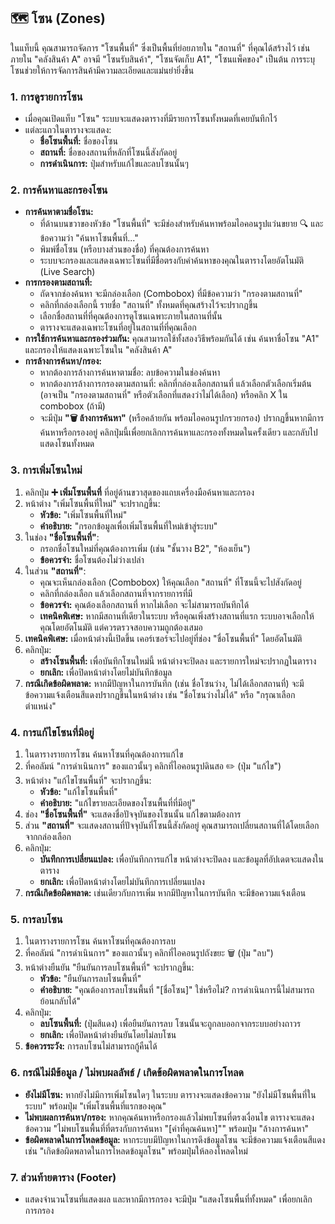 ## 🗺️ โซน (Zones)

ในแท็บนี้ คุณสามารถจัดการ "โซนพื้นที่" ซึ่งเป็นพื้นที่ย่อยภายใน "สถานที่" ที่คุณได้สร้างไว้ เช่น ภายใน "คลังสินค้า A" อาจมี "โซนรับสินค้า", "โซนจัดเก็บ A1", "โซนแพ็คของ" เป็นต้น การระบุโซนช่วยให้การจัดการสินค้ามีความละเอียดและแม่นยำยิ่งขึ้น

### 1. การดูรายการโซน

*   เมื่อคุณเปิดแท็บ "โซน" ระบบจะแสดงตารางที่มีรายการโซนทั้งหมดที่เคยบันทึกไว้
*   แต่ละแถวในตารางจะแสดง:
    *   **ชื่อโซนพื้นที่:** ชื่อของโซน
    *   **สถานที่:** ชื่อของสถานที่หลักที่โซนนี้สังกัดอยู่
    *   **การดำเนินการ:** ปุ่มสำหรับแก้ไขและลบโซนนั้นๆ

### 2. การค้นหาและกรองโซน

*   **การค้นหาตามชื่อโซน:**
    *   ที่ด้านบนขวาของหัวข้อ "โซนพื้นที่" จะมีช่องสำหรับค้นหาพร้อมไอคอนรูปแว่นขยาย 🔍 และข้อความว่า "ค้นหาโซนพื้นที่..."
    *   พิมพ์ชื่อโซน (หรือบางส่วนของชื่อ) ที่คุณต้องการค้นหา
    *   ระบบจะกรองและแสดงเฉพาะโซนที่มีชื่อตรงกับคำค้นหาของคุณในตารางโดยอัตโนมัติ (Live Search)
*   **การกรองตามสถานที่:**
    *   ถัดจากช่องค้นหา จะมีกล่องเลือก (Combobox) ที่มีข้อความว่า "กรองตามสถานที่"
    *   คลิกที่กล่องเลือกนี้ รายชื่อ "สถานที่" ทั้งหมดที่คุณสร้างไว้จะปรากฏขึ้น
    *   เลือกชื่อสถานที่ที่คุณต้องการดูโซนเฉพาะภายในสถานที่นั้น
    *   ตารางจะแสดงเฉพาะโซนที่อยู่ในสถานที่ที่คุณเลือก
*   **การใช้การค้นหาและกรองร่วมกัน:** คุณสามารถใช้ทั้งสองวิธีพร้อมกันได้ เช่น ค้นหาชื่อโซน "A1" และกรองให้แสดงเฉพาะโซนใน "คลังสินค้า A"
*   **การล้างการค้นหา/กรอง:**
    *   หากต้องการล้างการค้นหาตามชื่อ: ลบข้อความในช่องค้นหา
    *   หากต้องการล้างการกรองตามสถานที่: คลิกที่กล่องเลือกสถานที่ แล้วเลือกตัวเลือกเริ่มต้น (อาจเป็น "กรองตามสถานที่" หรือตัวเลือกที่แสดงว่าไม่ได้เลือก) หรือคลิก X ใน combobox (ถ้ามี)
    *   จะมีปุ่ม **"🗑️ ล้างการค้นหา"** (หรือคล้ายกัน พร้อมไอคอนรูปกรวยกรอง) ปรากฏขึ้นหากมีการค้นหาหรือกรองอยู่ คลิกปุ่มนี้เพื่อยกเลิกการค้นหาและกรองทั้งหมดในครั้งเดียว และกลับไปแสดงโซนทั้งหมด

### 3. การเพิ่มโซนใหม่

1.  คลิกปุ่ม **➕ เพิ่มโซนพื้นที่** ที่อยู่ด้านขวาสุดของแถบเครื่องมือค้นหาและกรอง
2.  หน้าต่าง "เพิ่มโซนพื้นที่ใหม่" จะปรากฏขึ้น:
    *   **หัวข้อ:** "เพิ่มโซนพื้นที่ใหม่"
    *   **คำอธิบาย:** "กรอกข้อมูลเพื่อเพิ่มโซนพื้นที่ใหม่เข้าสู่ระบบ"
3.  ในช่อง **"ชื่อโซนพื้นที่"**:
    *   กรอกชื่อโซนใหม่ที่คุณต้องการเพิ่ม (เช่น "ชั้นวาง B2", "ห้องเย็น")
    *   **ข้อควรจำ:** ชื่อโซนต้องไม่ว่างเปล่า
4.  ในส่วน **"สถานที่"**:
    *   คุณจะเห็นกล่องเลือก (Combobox) ให้คุณเลือก "สถานที่" ที่โซนนี้จะไปสังกัดอยู่
    *   คลิกที่กล่องเลือก แล้วเลือกสถานที่จากรายการที่มี
    *   **ข้อควรจำ:** คุณต้องเลือกสถานที่ หากไม่เลือก จะไม่สามารถบันทึกได้
    *   **เทคนิคพิเศษ:** หากมีสถานที่เดียวในระบบ หรือคุณเพิ่งสร้างสถานที่แรก ระบบอาจเลือกให้คุณโดยอัตโนมัติ แต่ควรตรวจสอบความถูกต้องเสมอ
5.  **เทคนิคพิเศษ:** เมื่อหน้าต่างนี้เปิดขึ้น เคอร์เซอร์จะไปอยู่ที่ช่อง "ชื่อโซนพื้นที่" โดยอัตโนมัติ
6.  คลิกปุ่ม:
    *   **สร้างโซนพื้นที่:** เพื่อบันทึกโซนใหม่นี้ หน้าต่างจะปิดลง และรายการใหม่จะปรากฏในตาราง
    *   **ยกเลิก:** เพื่อปิดหน้าต่างโดยไม่บันทึกข้อมูล
7.  **กรณีเกิดข้อผิดพลาด:** หากมีปัญหาในการบันทึก (เช่น ชื่อโซนว่าง, ไม่ได้เลือกสถานที่) จะมีข้อความแจ้งเตือนสีแดงปรากฏขึ้นในหน้าต่าง เช่น "ชื่อโซนว่างไม่ได้" หรือ "กรุณาเลือกตำแหน่ง"

### 4. การแก้ไขโซนที่มีอยู่

1.  ในตารางรายการโซน ค้นหาโซนที่คุณต้องการแก้ไข
2.  ที่คอลัมน์ "การดำเนินการ" ของแถวนั้นๆ คลิกที่ไอคอนรูปดินสอ ✏️ (ปุ่ม "แก้ไข")
3.  หน้าต่าง "แก้ไขโซนพื้นที่" จะปรากฏขึ้น:
    *   **หัวข้อ:** "แก้ไขโซนพื้นที่"
    *   **คำอธิบาย:** "แก้ไขรายละเอียดของโซนพื้นที่ที่มีอยู่"
4.  ช่อง **"ชื่อโซนพื้นที่"** จะแสดงชื่อปัจจุบันของโซนนั้น แก้ไขตามต้องการ
5.  ส่วน **"สถานที่"** จะแสดงสถานที่ปัจจุบันที่โซนนี้สังกัดอยู่ คุณสามารถเปลี่ยนสถานที่ได้โดยเลือกจากกล่องเลือก
6.  คลิกปุ่ม:
    *   **บันทึกการเปลี่ยนแปลง:** เพื่อบันทึกการแก้ไข หน้าต่างจะปิดลง และข้อมูลที่อัปเดตจะแสดงในตาราง
    *   **ยกเลิก:** เพื่อปิดหน้าต่างโดยไม่บันทึกการเปลี่ยนแปลง
7.  **กรณีเกิดข้อผิดพลาด:** เช่นเดียวกับการเพิ่ม หากมีปัญหาในการบันทึก จะมีข้อความแจ้งเตือน

### 5. การลบโซน

1.  ในตารางรายการโซน ค้นหาโซนที่คุณต้องการลบ
2.  ที่คอลัมน์ "การดำเนินการ" ของแถวนั้นๆ คลิกที่ไอคอนรูปถังขยะ 🗑️ (ปุ่ม "ลบ")
3.  หน้าต่างยืนยัน "ยืนยันการลบโซนพื้นที่" จะปรากฏขึ้น:
    *   **หัวข้อ:** "ยืนยันการลบโซนพื้นที่"
    *   **คำอธิบาย:** "คุณต้องการลบโซนพื้นที่ "[ชื่อโซน]" ใช่หรือไม่? การดำเนินการนี้ไม่สามารถย้อนกลับได้"
4.  คลิกปุ่ม:
    *   **ลบโซนพื้นที่:** (ปุ่มสีแดง) เพื่อยืนยันการลบ โซนนั้นจะถูกลบออกจากระบบอย่างถาวร
    *   **ยกเลิก:** เพื่อปิดหน้าต่างยืนยันโดยไม่ลบโซน
5.  **ข้อควรระวัง:** การลบโซนไม่สามารถกู้คืนได้

### 6. กรณีไม่มีข้อมูล / ไม่พบผลลัพธ์ / เกิดข้อผิดพลาดในการโหลด

*   **ยังไม่มีโซน:** หากยังไม่มีการเพิ่มโซนใดๆ ในระบบ ตารางจะแสดงข้อความ "ยังไม่มีโซนพื้นที่ในระบบ" พร้อมปุ่ม "เพิ่มโซนพื้นที่แรกของคุณ"
*   **ไม่พบผลการค้นหา/กรอง:** หากคุณค้นหาหรือกรองแล้วไม่พบโซนที่ตรงเงื่อนไข ตารางจะแสดงข้อความ "ไม่พบโซนพื้นที่ที่ตรงกับการค้นหา "[คำที่คุณค้นหา]"" พร้อมปุ่ม "ล้างการค้นหา"
*   **ข้อผิดพลาดในการโหลดข้อมูล:** หากระบบมีปัญหาในการดึงข้อมูลโซน จะมีข้อความแจ้งเตือนสีแดง เช่น "เกิดข้อผิดพลาดในการโหลดข้อมูลโซน" พร้อมปุ่มให้ลองโหลดใหม่

### 7. ส่วนท้ายตาราง (Footer)

*   แสดงจำนวนโซนที่แสดงผล และหากมีการกรอง จะมีปุ่ม "แสดงโซนพื้นที่ทั้งหมด" เพื่อยกเลิกการกรอง